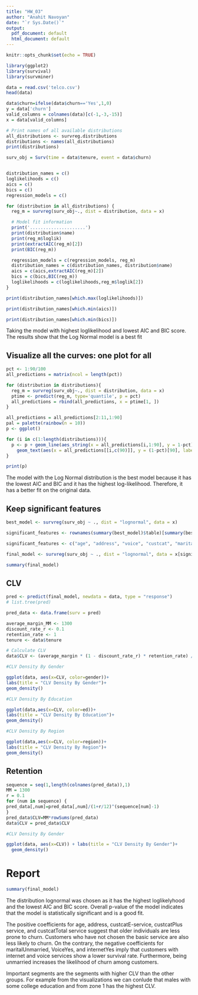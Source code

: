```yaml
---
title: "HW_03"
author: "Anahit Navoyan"
date: "`r Sys.Date()`"
output:
  pdf_document: default
  html_document: default
---
```


```r
knitr::opts_chunk$set(echo = TRUE)
```


```r
library(ggplot2)
library(survival)
library(survminer)
```


```r
data = read.csv('telco.csv')
head(data)
```


```r
data$churn=ifelse(data$churn=='Yes',1,0)
y = data['churn']
valid_columns = colnames(data)[c(-1,-3,-15)]
x = data[valid_columns]
```


```r
# Print names of all available distributions
all_distributions <- survreg.distributions
distributions <- names(all_distributions)
print(distributions)
```


```r
surv_obj = Surv(time = data$tenure, event = data$churn)


distribution_names = c()
loglikelihoods = c()
aics = c()
bics = c()
regression_models = c()

for (distribution in all_distributions) {
  reg_m = survreg(surv_obj~., dist = distribution, data = x)

  # Model fit information
  print('.....................')
  print(distribution$name)
  print(reg_m$loglik)
  print(extractAIC(reg_m)[2])
  print(BIC(reg_m))

  regression_models = c(regression_models, reg_m)
  distribution_names = c(distribution_names, distribution$name)
  aics = c(aics,extractAIC(reg_m)[2])
  bics = c(bics,BIC(reg_m))
  loglikelihoods = c(loglikelihoods,reg_m$loglik[2])
}

```


```r
print(distribution_names[which.max(loglikelihoods)])
```

```r
print(distribution_names[which.min(aics)])
```


```r
print(distribution_names[which.min(bics)])
```

Taking the model with highest loglikelihood and lowest AIC and BIC score. The
results show that the Log Normal model is a best fit



## Visualize all the curves: one plot for all

```r
pct <- 1:90/100
all_predictions = matrix(ncol = length(pct))

for (distribution in distributions){
  reg_m = survreg(surv_obj~., dist = distribution, data = x)
  ptime <- predict(reg_m, type='quantile', p = pct)
  all_predictions = rbind(all_predictions, x = ptime[1, ])
}

all_predictions = all_predictions[2:11,1:90]
pal = palette(rainbow(n = 10))
p <- ggplot()

for (i in c(1:length(distributions))){
  p <- p + geom_line(aes_string(x = all_predictions[i,1:90], y = 1-pct), color = pal[i], group = distribution_names[i]) +
    geom_text(aes(x = all_predictions[[i,c(90)]], y = (1-pct)[90], label = paste(distribution_names[[i]])), check_overlap = TRUE) + theme_bw()
}

print(p)
```


The model with the Log Normal distribution is the best model because it has the
lowest AIC and BIC and it has the highest log-likelihood. Therefore, it has a 
better fit on the original data.



## Keep significant features

```r
best_model <- survreg(surv_obj ~ ., dist = "lognormal", data = x)

significant_features <- rownames(summary(best_model)$table)[summary(best_model)$table[, 4] < 0.05]

significant_features <- c("age", "address", "voice", "custcat", "marital", "internet")

final_model <- survreg(surv_obj ~ ., dist = "lognormal", data = x[significant_features])

summary(final_model)
```


## CLV

```r
pred <- predict(final_model, newdata = data, type = "response")
# list.tree(pred)

pred_data <- data.frame(surv = pred)
```


```r

average_margin_MM <- 1300 
discount_rate_r <- 0.1
retention_rate <- 1
tenure <- data$tenure

# Calculate CLV
data$CLV <- (average_margin * (1 - discount_rate_r) * retention_rate) / (1 + discount_rate_r - retention_rate) * tenure

```



```r
#CLV Density By Gender

ggplot(data, aes(x=CLV, color=gender))+
labs(title = "CLV Density By Gender")+
geom_density()
```


```r
#CLV Density By Education

ggplot(data,aes(x=CLV, color=ed))+
labs(title = "CLV Density By Education")+
geom_density()
```

```r
#CLV Density By Region

ggplot(data,aes(x=CLV, color=region))+
labs(title = "CLV Density By Region")+
geom_density()

```

## Retention

```r

sequence = seq(1,length(colnames(pred_data)),1)
MM = 1300
r = 0.1
for (num in sequence) {
pred_data[,num]=pred_data[,num]/(1+r/12)^(sequence[num]-1)
}
pred_data$CLV=MM*rowSums(pred_data)
data$CLV = pred_data$CLV
```


```r
#CLV Density By Gender

ggplot(data, aes(x=CLV)) + labs(title = "CLV Density By Gender")+
  geom_density()
```


# Report

```r
summary(final_model)
```

The distribution lognormal was chosen as it has the highest loglikelyhood and
the lowest AIC and BIC score.
Overall p-value of the model indicates that the model is statistically 
significant and is a good fit.

The positive coefficients for age, address, custcatE-service, custcatPlus 
service, and custcatTotal service suggest that older individuals are less prone 
to churn. Customers who have not chosen the basic service are also less likely 
to churn. On the contrary, the negative coefficients for maritalUnmarried, 
VoiceYes, and internetYes imply that customers with internet and voice services 
show a lower survival rate. Furthermore, being unmarried increases the 
likelihood of churn among customers.

Important segments are the segments with higher CLV than the other groups. 
For example from the visualizations we can conlude that males with some college 
education and from zone 1 has the highest CLV.










